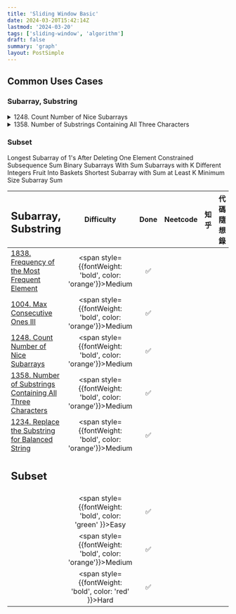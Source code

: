```yaml
---
title: 'Sliding Window Basic'
date: 2024-03-20T15:42:14Z
lastmod: '2024-03-20'
tags: ['sliding-window', 'algorithm']
draft: false
summary: 'graph'
layout: PostSimple
---
```


## Common Uses Cases

### Subarray, Substring

<details>
<summary>1248. Count Number of Nice Subarrays</summary>
<blockquote>Find the first array with k odd numbers, then move i as well to maintain k. </blockquote>
<div className="flex flex-col lg:flex-row gap-4">
  <div className="lg:w-2/5">
    <div>
        Given an array of integers nums and an integer k. A continuous subarray is called nice if there are k odd numbers on it.

        Return the number of nice sub-arrays.
    </div>
    
    <blockquote>
    <p>
        Input: nums = [1,1,2,1,1], k = 3<br />
        Output: 2<br />
        Explanation: The only sub-arrays with 3 odd numbers are [1,1,2,1] and [1,2,1,1].
    </p>
    </blockquote>
  </div>
  <div className="lg:w-3/5">
    ```cpp
    class Solution {
    public:
        int numberOfSubarrays(vector<int>& nums, int k) {
            int ans = 0, i = 0, count = 0, n = nums.size();
            for (int j = 0; j < n; j++) {
                // Identify the odd number
                if (nums[j] & 1) {
                    k--;
                    count = 0;
                }
                while (k == 0) {
                    k += nums[i] & 1;
                    i++;
                    count++;
                }
                ans += count;
            }

            return ans;
        }
    };
    ```
  </div>
</div>
</details>

<details>
<summary>1358. Number of Substrings Containing All Three Characters</summary>
<blockquote>Use an array then record the 3 characters, then move i as well to maintain all 3. </blockquote>
<div className="flex flex-col lg:flex-row gap-4">
  <div className="lg:w-2/5">
    <div>
        Given a string s consisting only of characters a, b and c.

        Return the number of substrings containing at least one occurrence of all these characters a, b and c.
    </div>
    
    <blockquote>
        Input: s = "abcabc"<br />
        Output: 10<br />
        Explanation: The substrings containing at least one occurrence of the characters a, b and c are "abc", "abca", "abcab", "abcabc", "bca", "bcab", "bcabc", "cab", "cabc" and "abc" (again). 
    </blockquote>
  </div>
  <div className="lg:w-3/5">
    ```cpp
    class Solution {
    public:
        int numberOfSubstrings(string s) {
            // count of a, b, c
            int count[3] = {0, 0, 0};
            int n = s.length();
            int ans = 0;
            int i = 0;
            for (int j = 0; j < n; j++) {
                count[s[j] - 'a']++;
                while (count[0] && count[1] && count[2]) {
                    count[s[i] - 'a']--;
                    i++;
                }
                ans += i;
            }

            return ans;
        }
    };
    ```
  </div>
</div>
</details>


### Subset
Longest Subarray of 1's After Deleting One Element
Constrained Subsequence Sum
Binary Subarrays With Sum
Subarrays with K Different Integers
Fruit Into Baskets
Shortest Subarray with Sum at Least K
Minimum Size Subarray Sum

| <h2>Subarray, Substring</h2>                                                                                                                                             |                            Difficulty                             | Done | Neetcode | 知乎 | 代碼隨想錄 |
| :------------------------------------------------------------------------------------------------------------------------------------------------------------ | :---------------------------------------------------------------: | :--: | :------: | :--: | :--------: |
| [1838. Frequency of the Most Frequent Element](https://leetcode.com/problems/frequency-of-the-most-frequent-element/description/)                             | <span style={{fontWeight: 'bold', color: 'orange'}}>Medium</span> |  ✅  |          |      |            |
| [1004. Max Consecutive Ones III](https://leetcode.com/problems/max-consecutive-ones-iii/)                                                                     | <span style={{fontWeight: 'bold', color: 'orange'}}>Medium</span> |  ✅  |          |      |            |
| [1248. Count Number of Nice Subarrays](https://leetcode.com/problems/count-number-of-nice-subarrays/description/)                                             | <span style={{fontWeight: 'bold', color: 'orange'}}>Medium</span> |  ✅  |          |      |            |
| [1358. Number of Substrings Containing All Three Characters](https://leetcode.com/problems/number-of-substrings-containing-all-three-characters/description/) | <span style={{fontWeight: 'bold', color: 'orange'}}>Medium</span> |  ✅  |          |      |            |
| [1234. Replace the Substring for Balanced String](https://leetcode.com/problems/replace-the-substring-for-balanced-string/description/)                       | <span style={{fontWeight: 'bold', color: 'orange'}}>Medium</span> |  ✅  |          |      |            |
| <h2>Subset</h2>                                                                                                                                               |                                                                   |      |          |      |            |
| []()                                                                                                                                                          |  <span style={{fontWeight: 'bold', color: 'green' }}>Easy</span>  |  ✅  |          |      |            |
| []()                                                                                                                                                          | <span style={{fontWeight: 'bold', color: 'orange'}}>Medium</span> |  ✅  |          |      |            |
| []()                                                                                                                                                          |  <span style={{fontWeight: 'bold', color: 'red'   }}>Hard</span>  |  ✅  |          |      |            |
